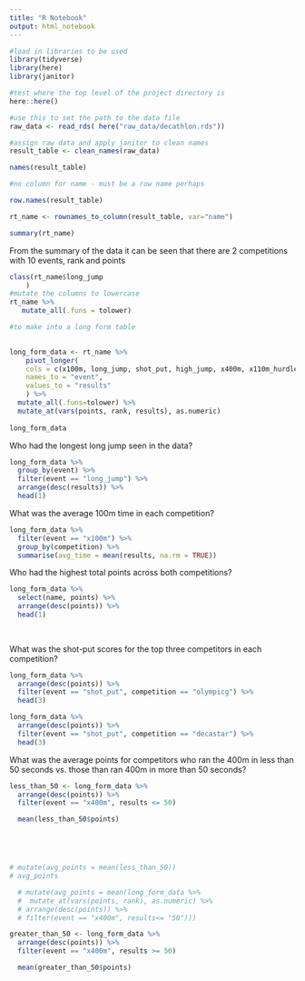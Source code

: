 ```yaml
---
title: "R Notebook"
output: html_notebook
---
```


```r

#load in libraries to be used
library(tidyverse)
library(here)
library(janitor)

#test where the top level of the project directory is 
here::here()

#use this to set the path to the data file
raw_data <- read_rds( here("raw_data/decathlon.rds"))

#assign raw data and apply janitor to clean names 
result_table <- clean_names(raw_data)

names(result_table)

#no column for name - must be a row name perhaps

row.names(result_table)

rt_name <- rownames_to_column(result_table, var="name") 

summary(rt_name)
```
From the summary of the data it can be seen that there are 2 competitions with 10 events, rank and points 



```r
class(rt_name$long_jump
    )
#mutate the columns to lowercase 
rt_name %>% 
   mutate_all(.funs = tolower)
```



```r

#to make into a long form table

 
long_form_data <- rt_name %>%
    pivot_longer(
    cols = c(x100m, long_jump, shot_put, high_jump, x400m, x110m_hurdle, discus, pole_vault, javeline, x1500m),
    names_to = "event",
    values_to = "results"
    ) %>% 
  mutate_all(.funs=tolower) %>% 
  mutate_at(vars(points, rank, results), as.numeric)
  
long_form_data
```

Who had the longest long jump seen in the data?

```r


 
long_form_data %>% 
  group_by(event) %>% 
  filter(event == "long_jump") %>% 
  arrange(desc(results)) %>% 
  head(1)

```
What was the average 100m time in each competition?

```r
long_form_data %>% 
  filter(event == "x100m") %>% 
  group_by(competition) %>% 
  summarise(avg_time = mean(results, na.rm = TRUE))

```
Who had the highest total points across both competitions?

```r
long_form_data %>% 
  select(name, points) %>% 
  arrange(desc(points)) %>% 
  head(1)
  
 
```

What was the shot-put scores for the top three competitors in each competition?



```r
long_form_data %>% 
  arrange(desc(points)) %>% 
  filter(event == "shot_put", competition == "olympicg") %>% 
  head(3)

```

```r
long_form_data %>% 
  arrange(desc(points)) %>% 
  filter(event == "shot_put", competition == "decastar") %>% 
  head(3)
```
What was the average points for competitors who ran the 400m in less than 50 seconds vs. those than ran 400m in more than 50 seconds?

```r


less_than_50 <- long_form_data %>% 
  arrange(desc(points)) %>% 
  filter(event == "x400m", results <= 50)

  mean(less_than_50$points)





# mutate(avg_points = mean(less_than_50))
# avg_points

  # mutate(avg_points = mean(long_form_data %>% 
  #  mutate_at(vars(points, rank), as.numeric) %>% 
  # arrange(desc(points)) %>% 
  # filter(event == "x400m", results<= "50")))
```

```r
greater_than_50 <- long_form_data %>% 
  arrange(desc(points)) %>% 
  filter(event == "x400m", results >= 50)

  mean(greater_than_50$points)
```

